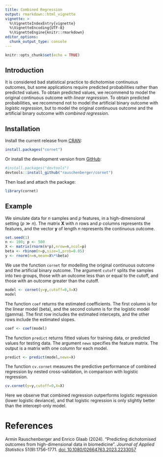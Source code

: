 ```yaml
---
title: Combined Regression
output: rmarkdown::html_vignette
vignette: >
  %\VignetteIndexEntry{vignette}
  %\VignetteEncoding{UTF-8}
  %\VignetteEngine{knitr::rmarkdown}
editor_options: 
  chunk_output_type: console
---
```


```r
knitr::opts_chunk$set(echo = TRUE)
```

## Introduction

It is considered bad statistical practice to dichotomise continuous outcomes, but some applications require predicted probabilities rather than predicted values. To obtain predicted values, we recommend to model the original continuous outcome with *linear regression*. To obtain predicted probabilities, we recommend not to model the artificial binary outcome with *logistic regression*, but to model the original continuous outcome and the artificial binary outcome with *combined regression*.

## Installation

Install the current release from [CRAN](https://CRAN.R-project.org/package=cornet):

```r
install.packages("cornet")
```

Or install the development version from [GitHub](https://github.com/rauschenberger/cornet):

```r
#install.packages("devtools")
devtools::install_github("rauschenberger/cornet")
```

Then load and attach the package:

```r
library(cornet)
```

## Example

We simulate data for $n$ samples and $p$ features, in a high-dimensional setting ($p \gg n$). The matrix $\boldsymbol{X}$ with $n$ rows and $p$ columns represents the features, and the vector $\boldsymbol{y}$ of length $n$ represents the continuous outcome.

```r
set.seed(1)
n <- 100; p <- 500
X <- matrix(rnorm(n*p),nrow=n,ncol=p)
beta <- rbinom(n=p,size=1,prob=0.05)
y <- rnorm(n=n,mean=X%*%beta)
```

We use the function `cornet` for modelling the original continuous outcome and the artificial binary outcome. The argument `cutoff` splits the samples into two groups, those with an outcome less than or equal to the cutoff, and those with an outcome greater than the cutoff.

```r
model <- cornet(y=y,cutoff=0,X=X)
model
```

The function `coef` returns the estimated coefficients. The first column is for the linear model (beta), and the second column is for the logistic model (gamma). The first row includes the estimated intercepts, and the other rows include the estimated slopes.

```r
coef <- coef(model)
```

The function `predict` returns fitted values for training data, or predicted values for testing data. The argument `newx` specifies the feature matrix. The output is a matrix with one column for each model.

```r
predict <- predict(model,newx=X)
```

The function `cv.cornet` measures the predictive performance of combined regression by nested cross-validation, in comparison with logistic regression.

```r
cv.cornet(y=y,cutoff=0,X=X)
```

Here we observe that combined regression outperforms logistic regression (lower logistic deviance), and that logistic regression is only slightly better than the intercept-only model.

# References

Armin Rauschenberger and Enrico Glaab (2024). "Predicting dichotomised outcomes from high-dimensional data in biomedicine". *Journal of Applied Statistics* 51(9):1756-1771. [doi: 10.1080/02664763.2023.2233057](https:/doi.org/10.1080/02664763.2023.2233057)

<!--
# Example

This is a confusing example because we would normally use ordinal regression!

Here we analyse the data from Pinho et al. (2016), available under the Gene Expression Omnibus ([GEO](https://www.ncbi.nlm.nih.gov/geo/)) accession number [GSE80599](https://www.ncbi.nlm.nih.gov/geo/query/acc.cgi?acc=GSE80599). Our aim is to predict disease progression from gene expression.

The ordinal outcome $\boldsymbol{y}$ (MDS-UPDRS item 3.12, postural instability) ranges from $0$ (normal) to $4$ (severe), but Pinho et al. (2016) model the binary outcome $\boldsymbol{z}=\mathbb{I}(\boldsymbol{y} \geq 1)$, which indicates slow $(0)$ or rapid $(1)$ progression. 

## Data

We use the Bioconductor packages [`GEOquery`](https://doi.org/10.18129/B9.bioc.GEOquery) and [`Biobase`](https://doi.org/10.18129/B9.bioc.Biobase) for obtaining the data $(\approx 150$MB$)$:

```r
#install.packages("BiocManager")
#BiocManager::install(c("GEOquery","Biobase"))
data <- GEOquery::getGEO(GEO="GSE80599")[[1]]
pheno <- Biobase::pData(data)
y <- as.numeric(pheno$`updrs-mds3.12 score:ch1`)
age <- as.numeric(pheno$`age at examination (years):ch1`)
gender <- ifelse(pheno$`gender:ch1`=="Female",1,0)
X <- cbind(age,gender,t(Biobase::exprs(data)))
```

The vector $\boldsymbol{y}$ of length $n$ represents the outcome, and the matrix $\boldsymbol{X}$ with $n$ rows and $p$ columns represents the features. The first two columns include demographic variables (age, gender), and the other columns include the gene expression data.

## Filter

We test for marginal association between the ordinal outcome and the features. The smallest adjusted $p$-values is insignificant, and the $p$-value distribution is not right-skewed. There is probably not much signal in the data.

```r
pvalue <- apply(X,2,function(x) cor.test(x,y)$p.value)
min(p.adjust(pvalue))
hist(pvalue)
```

We filter the features to artificially increase the signal-to-noise ratio. This filtering leads to *bias* and *overfitting*, and must not be done in practical applications!

```r
cor <- abs(cor(y,X,method="spearman"))
X <- X[,cor>0.3] # forbidden!
```

Pinho R, Guedes LC, Soreq L, Lobo PP, Mestre T, Coelho M, et al. (2016). "Gene Expression Differences in Peripheral Blood of Parkinson’s Disease Patients with Distinct Progression Profiles". *PLoS ONE* 11(6):e0157852. [doi:10.1371/journal.pone.0157852](https://doi.org/10.1371/journal.pone.0157852)

# Cognitive impairment

Rani et al. (2017): GSE97644

```r
#install.packages("BiocManager")
#BiocManager::install("GEOquery")
files <- GEOquery::getGEOSuppFiles("GSE97644")
pheno <- read.csv(textConnection(readLines(rownames(files)[1])))
y <- pheno$MOCA.Score
gender <- ifelse(pheno$Gender=="Female",1,0)
age <- pheno$Age
geno <- t(read.csv(textConnection(readLines(rownames(files)[2])),row.names=1))
X <- cbind(gender,age,geno)
```

```r
net <- cornet::cornet(y=y,cutoff=25,X=X)
set.seed(1)
cornet:::cv.cornet(y=y,cutoff=25,X=X)
```

# Other

```r
files <- GEOquery::getGEOSuppFiles("GSE95640")
X <- t(read.csv(textConnection(readLines(rownames(files)[1])),row.names=1))
y <- GEOquery::getGEO(GEO="GSE95640")[[1]] # no numeric outcome
```

```r
data <- GEOquery::getGEO(GEO="GSE109597")[[1]]
y <- as.numeric(Biobase::pData(data)$"bmi:ch1")
X <- t(Biobase::exprs(data))
cornet:::cv.cornet(y=y,cutoff=25,X=X,alpha=0)
```

Rani A, O'Shea A, Ianov L, Cohen RA et al. (2017). "miRNA in Circulating Microvesicles as Biomarkers for Age-Related Cognitive Decline". Frontiers in Aging Neuroscience 9:323. [doi:10.3389/fnagi.2017.00323](https://doi.org/10.3389/fnagi.2017.00323)
-->

<!--
$(\hat{\boldsymbol{\beta}})$
$(\hat{\boldsymbol{\gamma}})$
$(\hat{\beta}_0$ and $\hat{\gamma}_0)$
$(\hat{\beta}_j$ and $\hat{\gamma}_j$ $\forall j \in \{1,\ldots,p\})$

### Example ###
```r
#install.packages("BiocManager")
#BiocManager::install("mixOmics")
set.seed(1)
data(liver.toxicity,package="mixOmics")
X <- as.matrix(liver.toxicity$gene)
Y <- liver.toxicity$clinic
cornet <- cornet::cornet(y=Y$BUN.mg.dL.,cutoff=15,X=X)
cornet:::cv.cornet(y=Y$BUN.mg.dL.,cutoff=15,X=X)

loss <- list()
for(i in seq_along(Y)){
  loss[[i]] <- cornet:::cv.cornet(y=Y[[i]],cutoff=median(Y[[i]]),alpha=0,X=X)
}
sapply(loss,function(x) x$deviance)
```
-->
